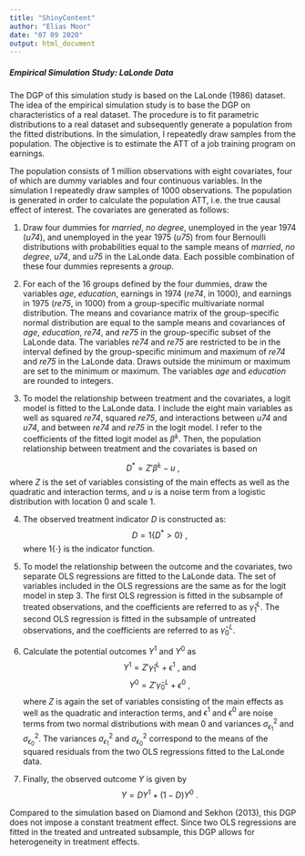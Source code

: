 ```yaml
---
title: "ShinyContent"
author: "Elias Moor"
date: "07 09 2020"
output: html_document
---
```


##### Empirical Simulation Study: LaLonde Data
The DGP of this simulation study is based on the LaLonde (1986) dataset. The idea of the empirical simulation study is to base the DGP on characteristics of a real dataset. The procedure is to fit parametric distributions to a real dataset and subsequently generate a population from the fitted distributions. In the simulation, I repeatedly draw samples from the population. The objective is to estimate the ATT of a job training program on earnings.

The population consists of 1 million observations with eight covariates, four of which are dummy variables and four continuous variables. In the simulation I repeatedly draw samples of 1000 observations. The population is generated in order to calculate the population ATT, i.e. the true causal effect of interest. The covariates are generated as follows:

1) Draw four dummies for *married*, *no degree*, unemployed in the year 1974 (*u74*), and unemployed in the year 1975 (*u75*) from four Bernoulli distributions with probabilities equal to the sample means of *married*, *no degree*, *u74*, and *u75* in the LaLonde data. Each possible combination of these four dummies represents a *group*.

2) For each of the 16 groups defined by the four dummies, draw the variables *age*, *education*, earnings in 1974 (*re74*, in 1000), and earnings in 1975 (*re75*, in 1000) from a group-specific multivariate normal distribution. The means and covariance matrix of the group-specific normal distribution are equal to the sample means and covariances of *age*, *education*, *re74*, and *re75* in the group-specific subset of the LaLonde data. The variables *re74* and *re75* are restricted to be in the interval defined by the group-specific minimum and maximum of *re74* and *re75* in the LaLonde data. Draws outside the minimum or maximum are set to the minimum or maximum. The variables *age* and *education* are rounded to integers.

3) To model the relationship between treatment and the covariates, a logit model is fitted to the LaLonde data. I include the eight main variables as well as squared *re74*, squared *re75*, and interactions between *u74* and *u74*, and between *re74* and *re75* in the logit model. I refer to the coefficients of the fitted logit model as $\widehat{\beta}^{L}$. Then, the population relationship between treatment and the covariates is based on

$$
    D^* =  Z'\widehat{\beta}^{L} - u \: ,
$$
where $Z$ is the set of variables consisting of the main effects as well as the quadratic and interaction terms, and $u$ is a noise term from a logistic distribution with location 0 and scale 1.


4) The observed treatment indicator $D$ is constructed as:
$$    D = 1\{ D^* > 0 \} \: , $$
where $1\{ \cdot \}$ is the indicator function.

5) To model the relationship between the outcome and the covariates, two separate OLS regressions are fitted to the LaLonde data. The set of variables included in the OLS regressions are the same as for the logit model in step 3. The first OLS regression is fitted in the subsample of treated observations, and the coefficients are referred to as $\widehat{\gamma}^{L}_1$. The second OLS regression is fitted in the subsample of untreated observations, and the coefficients are referred to as $\widehat{\gamma}^{L}_0$.

6) Calculate the potential outcomes $Y^1$ and $Y^0$ as
$$    Y^1 = Z'\widehat{\gamma}^{L}_1 + \epsilon^1 \: , \: \text{and} $$
   $$ Y^0 = Z'\widehat{\gamma}^{L}_0 + \epsilon^0 \: ,  $$
where $Z$ is again the set of variables consisting of the main effects as well as the quadratic and interaction terms, and $\epsilon^1$ and $\epsilon^0$ are noise terms from two normal distributions with mean $0$ and variances $\sigma_{\epsilon_1}^2$ and $\sigma_{\epsilon_0}^2$. The variances $\sigma_{\epsilon_1}^2$ and $\sigma_{\epsilon_0}^2$ correspond to the means of the squared residuals from the two OLS regressions fitted to the LaLonde data.

7) Finally, the observed outcome $Y$ is given by
$$    Y = DY^1 + (1-D)Y^0 \:. $$

Compared to the simulation based on Diamond and Sekhon (2013), this DGP does not impose a constant treatment effect. Since two OLS regressions are fitted in the treated and untreated subsample, this DGP allows for heterogeneity in treatment effects. 